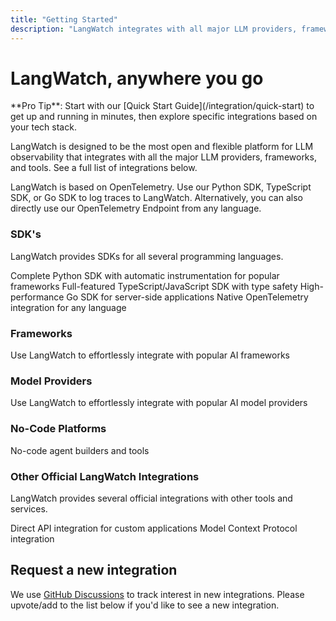 ```yaml
---
title: "Getting Started"
description: "LangWatch integrates with all major LLM providers, frameworks, and tools. See our complete list of integrations below."
---
```


# LangWatch, anywhere you go

<Tip>
**Pro Tip**: Start with our [Quick Start Guide](/integration/quick-start) to get up and running in minutes, then explore specific integrations based on your tech stack.
</Tip>

LangWatch is designed to be the most open and flexible platform for LLM observability that integrates with all the major LLM providers, frameworks, and tools. See a full list of integrations below.

LangWatch is based on OpenTelemetry. Use our Python SDK, TypeScript SDK, or Go SDK to log traces to LangWatch. Alternatively, you can also directly use our OpenTelemetry Endpoint from any language.

### SDK's

LangWatch provides SDKs for all several programming languages.

<CardGroup cols={2}>
<Card title="Python SDK" icon="python" href="/integration/python/guide" arrow>
  Complete Python SDK with automatic instrumentation for popular frameworks
</Card>

<Card title="TypeScript SDK" icon="square-js" href="/integration/typescript/guide" arrow>
  Full-featured TypeScript/JavaScript SDK with type safety
</Card>

<Card title="Go SDK" icon="golang" href="/integration/go/guide" arrow>
  High-performance Go SDK for server-side applications
</Card>

<Card title="OpenTelemetry" icon="telescope" href="/integration/opentelemetry/guide" arrow>
  Native OpenTelemetry integration for any language
</Card>
</CardGroup>

### Frameworks

Use LangWatch to effortlessly integrate with popular AI frameworks

<CardGroup cols={3}>
<Card title="LangChain" icon="/images/logos/langchain.svg" href="/integration/python/integrations/langchain" horizontal arrow />
<Card title="LangGraph" icon="/images/logos/langchain.svg" href="/integration/python/integrations/langgraph" horizontal arrow />
<Card title="Agno" icon="/images/logos/agno.png" href="/integration/python/integrations/agno" horizontal arrow />
<Card title="DSPy" icon="/images/logos/dspy.webp" href="/integration/python/integrations/dspy" horizontal arrow />
<Card title="LlamaIndex" icon="/images/logos/llamaindex.png" href="/integration/python/integrations/llamaindex" horizontal arrow />
<Card title="Haystack" icon="/images/logos/haystack.png" href="/integration/python/integrations/haystack" horizontal arrow />
<Card title="CrewAI" icon="/images/logos/crewai.svg" href="/integration/python/integrations/crew-ai" horizontal arrow />
<Card title="AutoGen" icon="/images/logos/ag.svg" href="/integration/python/integrations/autogen" horizontal arrow />
<Card title="Semantic Kernel" icon="/images/logos/semantic-kernel.png" href="/integration/python/integrations/semantic-kernel" horizontal arrow />
<Card title="Pydantic AI" icon="/images/logos/pydanticai.svg" href="/integration/python/integrations/pydantic-ai" horizontal arrow />
<Card title="Spring AI" icon="/images/logos/spring-boot.svg" href="/integration/java/integrations/spring-ai" horizontal arrow />
<Card title="Strand Agents" icon="/images/logos/strand-agents.svg" href="/integration/python/integrations/strand-agents" horizontal arrow />
<Card title="Lite LLM" icon="/images/logos/litellm.avif" href="/integration/python/integrations/lite-llm" horizontal arrow />
<Card title="OpenAI Agents" icon="/images/logos/openai.svg" href="/integration/python/integrations/open-ai-agents" horizontal arrow />
<Card title="PromptFlow" icon="/images/logos/promptflow.svg" href="/integration/python/integrations/promptflow" horizontal arrow />
<Card title="Google ADK" icon="/images/logos/google.svg" href="/integration/python/integrations/google-ai" horizontal arrow />
</CardGroup>

### Model Providers

Use LangWatch to effortlessly integrate with popular AI model providers

<CardGroup cols={3}>
<Card title="OpenAI" icon="/images/logos/openai.svg" href="/integration/python/integrations/open-ai" horizontal arrow />
<Card title="Anthropic Claude" icon="/images/logos/anthropic.svg" href="/integration/python/integrations/anthropic" horizontal arrow />
<Card title="Gemini" icon="/images/logos/google.svg" href="/integration/go/integrations/google-gemini" horizontal arrow />
<Card title="Azure AI" icon="/images/logos/azure.svg" href="/integration/python/integrations/azure-ai" horizontal arrow />
<Card title="AWS Bedrock" icon="/images/logos/aws.svg" href="/integration/python/integrations/aws-bedrock" horizontal arrow />
<Card title="Groq" icon="/images/logos/groq.svg" href="/integration/go/integrations/groq" horizontal arrow />
<Card title="Ollama" icon="/images/logos/ollama.png" href="/integration/go/integrations/ollama" horizontal arrow />
<Card title="OpenRouter" icon="/images/logos/openrouter.svg" href="/integration/go/integrations/openrouter" horizontal arrow />
<Card title="Vertex AI" icon="/images/logos/google.svg" href="/integration/python/integrations/vertex-ai" horizontal arrow />
</CardGroup>

### No-Code Platforms

No-code agent builders and tools

<CardGroup cols={3}>
<Card title="n8n" icon="/images/logos/n8n.svg" href="/integration/n8n" horizontal arrow />
<Card title="Flowise" icon="/images/logos/flowise.svg" href="/integration/flowise" horizontal arrow />
<Card title="Langflow" icon="/images/logos/langflow.svg" href="/integration/langflow" horizontal arrow />
</CardGroup>

### Other Official LangWatch Integrations

LangWatch provides several official integrations with other tools and services.

<CardGroup cols={2}>
<Card title="REST API" icon="globe" href="/integration/rest-api" horizontal arrow>
  Direct API integration for custom applications
</Card>

<Card title="MCP" icon="brain-circuit" href="/integration/mcp" horizontal arrow>
  Model Context Protocol integration
</Card>
</CardGroup>

## Request a new integration

We use [GitHub Discussions](https://github.com/orgs/langwatch/discussions/new?category=integration-request) to track interest in new integrations. Please upvote/add to the list below if you'd like to see a new integration.
